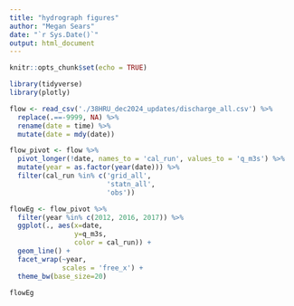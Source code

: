 ```yaml
---
title: "hydrograph figures"
author: "Megan Sears"
date: "`r Sys.Date()`"
output: html_document
---
```


```r
knitr::opts_chunk$set(echo = TRUE)

library(tidyverse)
library(plotly)

```

```r

flow <- read_csv('./38HRU_dec2024_updates/discharge_all.csv') %>%
  replace(.==-9999, NA) %>%
  rename(date = time) %>%
  mutate(date = mdy(date))

flow_pivot <- flow %>%
  pivot_longer(!date, names_to = 'cal_run', values_to = 'q_m3s') %>%
  mutate(year = as.factor(year(date))) %>%
  filter(cal_run %in% c('grid_all',
                        'statn_all',
                        'obs'))

flowEg <- flow_pivot %>%
  filter(year %in% c(2012, 2016, 2017)) %>%
  ggplot(., aes(x=date,
                y=q_m3s, 
                color = cal_run)) +
  geom_line() +
  facet_wrap(~year,
             scales = 'free_x') +
  theme_bw(base_size=20)

flowEg


```

